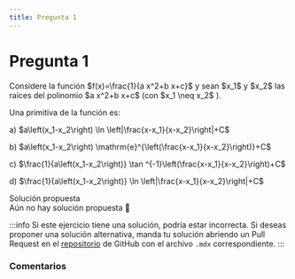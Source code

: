 ```yaml
---
title: Pregunta 1
---
```



# Pregunta 1

<div className="exercise">
Considere la función $f(x)=\frac{1}{a x^2+b x+c}$ y sean $x_1$ y $x_2$ las raíces del polinomio $a x^2+b x+c$ (con $x_1 \neq x_2$ ).

Una primitiva de la función es:

a) $a\left(x_1-x_2\right) \ln \left|\frac{x-x_1}{x-x_2}\right|+C$

b) $a\left(x_1-x_2\right) \mathrm{e}^{\left(\frac{x-x_1}{x-x_2}\right)}+C$

c) $\frac{1}{a\left(x_1-x_2\right)} \tan ^{-1}\left(\frac{x-x_1}{x-x_2}\right)+C$

d) $\frac{1}{a\left(x_1-x_2\right)} \ln \left|\frac{x-x_1}{x-x_2}\right|+C$
</div>

<MDXDetails>
<summary>Solución propuesta</summary>

<div className="exercise">
Aún no hay solución propuesta 🥲
</div>

:::info
Si este ejercicio tiene una solución, podría estar incorrecta. Si deseas proponer una solución alternativa, manda tu solución abriendo
un Pull Request en el [repositorio](https://github.com/crow-rojas/apuntes-fundamentals/pulls) de GitHub con el archivo
`.mdx` correspondiente.
:::

</MDXDetails>

### Comentarios

<Disqus
  url="https://crow-rojas.github.io/apuntes-fundamentals/docs/mathematics/calculus-1-2-3/exercises/2017-1/p01"
  identifier="docs/mathematics/calculus-1-2-3/exercises/2017-1/p01"
  title="2017-1 Cálculo I, II y III - Pregunta 01"
/>
